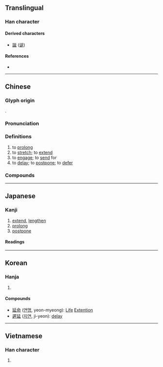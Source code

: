 {{character info/new}}
==Translingual==

===Han character===
{{Han char|rn=54|rad=廴|as=04|sn=6|snj=8|four=12401|canj=NKHYM,NKHYV|ids=⿺廴⿳丿⺊𠃊(GK),⿺廴⿱丿止(HTJ),⿺廴⿳一⺊𠃊(V),⿺廴⿱⿰丅一𠃊(V)}}

====Derived characters====
* [[誕]] ([[诞]])

====References====
* {{Han ref|kx=0352.300|dkj=09569|dj=0666.180|hdz=10404.010|uh=5EF6|ud=24310|bh=A9B5|bd=43445}}

----

==Chinese==
{{zh-forms}}

===Glyph origin===
{{Han etym}}
{{Han compound|丿|㢟|c1=p|c2=s|ls=psc}}.

===Pronunciation===
{{zh-pron
|m=yán
|c=jin4
|h=pfs=yèn
|md=iòng
|mn=qz,tw,xm,zz:chhiân/qz,tw,xm,zz:iân
|mn_note=chhiân - vernacular; iân - literary
|mn-t=iang6/iêng6
|mn-t_tone=iang6 - Shantou; iêng6 - Chaozhou
|w=3hhi
|mc=y
|oc=y
|cat=v
}}

===Definitions===
{{zh-hanzi}}

# to [[prolong]]
# to [[stretch]]; to [[extend]]
# to [[engage]]; to [[send]] for
# to [[delay]]; to [[postpone]]; to [[defer]]

===Compounds===
{{zh-der|延平郡王|俄延|延展性|延首|延釐|延敵|延陵|延款|居延海|延頸待刃|延擱|延袤|延聘|展延|延接|慢俄延|延壽|延請|延蔓|延齡客|延髓|延頸舉踵|延頸企踵|延頸|延陵掛劍|延閣|延長記號|延長線|延遲|延退|延賓|延譽|延誤|延腦|延續|延緩|延線|延納|延眺|延滯|延期|延挨|延性|延後|延年益壽|延年|延師|延屬|延宕|延壽添嗣|延地裡|延命菊|延佇|延伸|延企|半霎俄延|周延|延醫|宛延|延邊|太延|延長賽|不周延|延攬|外延|卻病延年|延燒|延會|夷延|延長|松鶴延年|曼延|祝壽延年|益壽延年|挨延|推延|稽延|拖延|薛延陀|結交延譽|耽延|綿延不絕|苟延殘喘|遲延|罵毛延壽|連延|美意延年|蔓延|順延|綿延|遷延|綿延起伏|苟延殘息}}

----

==Japanese==

===Kanji===
{{ja-kanji|grade=6|rs=廴04}}

# [[extend]], [[lengthen]]
# [[prolong]]
# [[postpone]]

====Readings====
{{ja-readings
|goon=えん
|kanon=えん
|kun=の-びる, の-ばす, の-べる
|nanori=のぶ
}}

----

==Korean==

===Hanja===
{{ko-hanja/new|늘이다|늘일|연}}

# {{defn|lang=ko|sort=廴04}}

====Compounds====
* [[延命]] ([[연명]], yeon-myeong): [[Life]] [[Extention]]
* [[遲延]] ([[지연]], ji-yeon): [[delay]]

----

==Vietnamese==

===Han character===
{{vi-hantu|[[dang]], [[dan]], [[diên]]|rs=廴04}}

# {{defn|lang=vi|sort=廴04}}